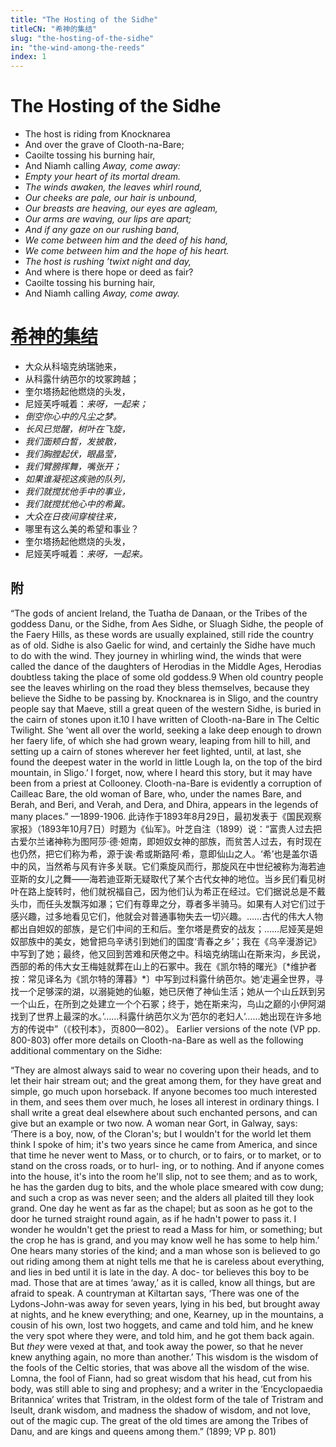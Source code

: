 ```yaml
---
title: "The Hosting of the Sidhe"
titleCN: "希神的集结"
slug: "the-hosting-of-the-sidhe"
in: "the-wind-among-the-reeds"
index: 1
---
```


<PoemContent>

<PoemSection>

# The Hosting of the Sidhe
- The host is riding from Knocknarea
- And over the grave of Clooth-na-Bare;
- Caoilte tossing his burning hair,
- And Niamh calling *Away, come away:*
- *Empty your heart of its mortal dream.*
- *The winds awaken, the leaves whirl round,*
- *Our cheeks are pale, our hair is unbound,*
- *Our breasts are heaving, our eyes are agleam,*
- *Our arms are waving, our lips are apart;*
- *And if any gaze on our rushing band,*
- *We come between him and the deed of his hand,*
- *We come between him and the hope of his heart.*
- *The host is rushing ’twixt night and day,*
- And where is there hope or deed as fair?
- Caoilte tossing his burning hair,
- And Niamh calling *Away, come away.*

</PoemSection>

<PoemSection>

# [希神的集结](#1)
- 大众从科垴克纳瑞驰来，
- 从科露什纳芭尔的坟冢跨越；
- 奎尔塔扬起他燃烧的头发，
- 尼娅芙呼喊着：*来呀，一起来；*
- *倒空你心中的凡尘之梦。*
- *长风已觉醒，树叶在飞旋，*
- *我们面颊白皙，发披散，*
- *我们胸膛起伏，眼晶莹，*
- *我们臂膀挥舞，嘴张开；*
- *如果谁凝视这疾驰的队列，*
- *我们就搅扰他手中的事业，*
- *我们就搅扰他心中的希冀。*
- *大众在日夜间穿梭往来，*
- 哪里有这么美的希望和事业？
- 奎尔塔扬起他燃烧的头发，
- 尼娅芙呼喊着：*来呀，一起来。*

</PoemSection>

</PoemContent>

<PoemTranslator translator="傅浩"/>

## 附
<PoemAppendix source="Yeats’s Notes in The Collected Poems, 1933—">
<PoemFootnote index={2}>
“The gods of ancient Ireland, the Tuatha de Danaan, or the Tribes of the goddess Danu, or the Sidhe, from Aes Sidhe, or Sluagh Sidhe, the people of the Faery Hills, as these words are usually explained, still ride the country as of old. Sidhe is also Gaelic for wind, and certainly the Sidhe have much to do with the wind. They journey in whirling wind, the winds that were called the dance of the daughters of Herodias in the Middle Ages, Herodias doubtless taking the place of some old goddess.9 When old country people see the leaves whirling on the road they bless themselves, because they believe the Sidhe to be passing by. Knocknarea is in Sligo, and the country people say that Maeve, still a great queen of the western Sidhe, is buried in the cairn of stones upon it.10 I have written of Clooth-na-Bare in The Celtic Twilight. She ‘went all over the world, seeking a lake deep enough to drown her faery life, of which she had grown weary, leaping from hill to hill, and setting up a cairn of stones wherever her feet lighted, until, at last, she found the deepest water in the world in little Lough Ia, on the top of the bird mountain, in Sligo.’ I forget, now, where I heard this story, but it may have been from a priest at Collooney. Clooth-na-Bare is evidently a corruption of Cailleac Bare, the old woman of Bare, who, under the names Bare, and Berah, and Beri, and Verah, and Dera, and Dhira, appears in the legends of many places.” —1899-1906.
</PoemFootnote>
</PoemAppendix>


<PoemAppendix source="叶芝诗集（增订本） 2018 ——">
<PoemFootnote index={1}>
此诗作于1893年8月29日，最初发表于《国民观察家报》（1893年10月7日）时题为《仙军》。叶芝自注（1899）说：“富贵人过去把古爱尔兰诸神称为图阿莎·德·妲南，即妲奴女神的部族，而贫苦人过去，有时现在也仍然，把它们称为希，源于诶·希或斯路阿·希，意即仙山之人。‘希’也是盖尔语中的风，当然希与风有许多关联。它们乘旋风而行，那旋风在中世纪被称为海若迪亚斯的女儿之舞——海若迪亚斯无疑取代了某个古代女神的地位。当乡民们看见树叶在路上旋转时，他们就祝福自己，因为他们认为希正在经过。它们据说总是不戴头巾，而任头发飘泻如瀑；它们有尊卑之分，尊者多半骑马。如果有人对它们过于感兴趣，过多地看见它们，他就会对普通事物失去一切兴趣。……古代的伟大人物都出自妲奴的部族，是它们中间的王和后。奎尔塔是费安的战友；……尼娅芙是妲奴部族中的美女，她曾把乌辛诱引到她们的国度‘青春之乡’；我在《乌辛漫游记》中写到了她；最终，他又回到苦难和厌倦之中。科垴克纳瑞山在斯来沟，乡民说，西部的希的伟大女王梅娃就葬在山上的石冢中。我在《凯尔特的曙光》〔*维护者按：常见译名为《凯尔特的薄暮》*〕中写到过科露什纳芭尔。她‘走遍全世界，寻找一个足够深的湖，以溺毙她的仙躯，她已厌倦了神仙生活；她从一个山丘跃到另一个山丘，在所到之处建立一个个石冢；终于，她在斯来沟，鸟山之巅的小伊阿湖找到了世界上最深的水。’……科露什纳芭尔义为‘芭尔的老妇人’……她出现在许多地方的传说中”（《校刊本》，页800—802）。
</PoemFootnote>
</PoemAppendix>

<PoemAppendix source="The Collected Works of W. B. Yeats, Volume I—">
<PoemFootnote index={7}>
Earlier versions of the note (VP pp. 800-803) offer more details on
Clooth-na-Bare as well as the following additional commentary on the Sidhe:

“They are almost always said to wear no covering upon their heads, and to let
their hair stream out; and the great among them, for they have great and simple,
go much upon horseback. If anyone becomes too much interested in them, and sees
them over much, he loses all interest in ordinary things. I shall write a great
deal elsewhere about such enchanted persons, and can give but an example or two
now.  A woman near Gort, in Galway, says: ‘There is a boy, now, of the Cloran's;
but I wouldn't for the world let them think I spoke of him; it's two years since
he came from America, and since that time he never went to Mass, or to church,
or to fairs, or to market, or to stand on the cross roads, or to hurl- ing, or
to nothing. And if anyone comes into the house, it's into the room he'll slip,
not to see them; and as to work, he has the garden dug to bits, and the whole
place smeared with cow dung; and such a crop as was never seen; and the alders
all plaited till they look grand. One day he went as far as the chapel; but as
soon as he got to the door he turned straight round again, as if he hadn't power
to pass it. I wonder he wouldn't get the priest to read a Mass for him, or
something; but the crop he has is grand, and you may know well he has some to
help him.’ One hears many stories of the kind; and a man whose son is believed
to go out riding among them at night tells me that he is careless about
everything, and lies in bed until it is late in the day. A doc- tor believes
this boy to be mad. Those that are at times ‘away,’ as it is called, know all
things, but are afraid to speak. A countryman at Kiltartan says, ‘There was one
of the Lydons-John-was away for seven years, lying in his bed, but brought away
at nights, and he knew everything; and one, Kearney, up in the mountains, a
cousin of his own, lost two hoggets, and came and told him, and he knew the very
spot where they were, and told him, and he got them back again. But *they* were
vexed at that, and took away the power, so that he never knew anything again, no
more than another.’ This wisdom is the wisdom of the fools of the Celtic
stories, that was above all the wisdom of the wise. Lomna, the fool of Fiann,
had so great wisdom that his head, cut from his body, was still able to sing and
prophesy; and a writer in the ‘Encyclopaedia Britannica’ writes that Tristram,
in the oldest form of the tale of Tristram and Iseult, drank wisdom, and madness
the shadow of wisdom, and not love, out of the magic cup. The great of the old
times are among the Tribes of Danu, and are kings and queens among them.” (1899;
VP p. 801)

</PoemFootnote>
</PoemAppendix>
